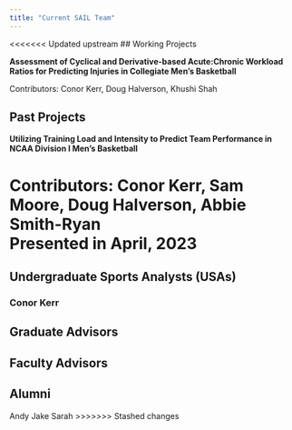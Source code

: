 ```yaml
---
title: "Current SAIL Team"
---
```


<<<<<<< Updated upstream
## Working Projects

<b>Assessment of Cyclical and Derivative-based Acute:Chronic Workload Ratios for Predicting Injuries in Collegiate Men's Basketball</b>

Contributors: Conor Kerr, Doug Halverson, Khushi Shah

## Past Projects

<b>Utilizing Training Load and Intensity to Predict Team Performance in NCAA Division I Men's Basketball</b>

Contributors: Conor Kerr, Sam Moore, Doug Halverson, Abbie Smith-Ryan</br> Presented in April, 2023
=======
## Undergraduate Sports Analysts (USAs)

### Conor Kerr


## Graduate Advisors

## Faculty Advisors

## Alumni

Andy
Jake
Sarah
>>>>>>> Stashed changes
